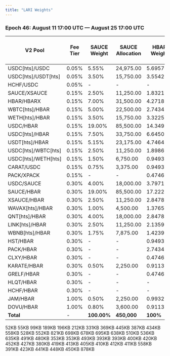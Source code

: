 ```yaml
---
title: "LARI Weights"
---
```


### **Epoch 46: August 11 17:00 UTC — August 25 17:00 UTC**

| V2 Pool             | Fee Tier | SAUCE Weight | SAUCE Allocation | HBAR Weight | HBAR Allocation | PACK Weight | PACK Allocation | HLiquity HBAR Grant Weight | HLiquity HBAR Grant Allocation |
| ------------------- | -------- | ------------ | ---------------- | ----------- | --------------- | ----------- | --------------- | -------------------------- | ------------------------------ |
| USDC[hts]/USDC      | 0.05%    | 5.55%        | 24,975.00        | 5.6957%     | 3,559.81        | -           | -               |                            |                                |
| USDC[hts]/USDT[hts] | 0.05%    | 3.50%        | 15,750.00        | 3.5542%     | 2,221.38        | -           | -               |                            |                                |
| HCHF/USDC           | 0.05%    | -            | -                | -           | -               | -           | -               | 52.00%                     | 3,074.08                       |
| SAUCE/XSAUCE        | 0.15%    | 2.50%        | 11,250.00        | 1.8321%     | 1,145.06        | -           | -               |                            |                                |
| HBAR/HBARX          | 0.15%    | 7.00%        | 31,500.00        | 4.2718%     | 2,669.88        | -           | -               |                            |                                |
| WBTC[hts]/HBAR      | 0.15%    | 5.00%        | 22,500.00        | 2.7434%     | 1,714.63        | -           | -               |                            |                                |
| WETH[hts]/HBAR      | 0.15%    | 3.50%        | 15,750.00        | 3.3225%     | 2,076.56        | -           | -               |                            |                                |
| USDC/HBAR           | 0.15%    | 19.00%       | 85,500.00        | 14.3492%    | 8,968.25        | 10.00%      | 50,025.00       |                            |                                |
| USDC[hts]/HBAR      | 0.15%    | 7.50%        | 33,750.00        | 6.6450%     | 4,153.13        | -           | -               |                            |                                |
| USDT[hts]/HBAR      | 0.15%    | 5.15%        | 23,175.00        | 4.7464%     | 2,966.50        | -           | -               |                            |                                |
| USDC[hts]/WBTC[hts] | 0.15%    | 2.50%        | 11,250.00        | 1.8986%     | 1,186.63        | -           | -               |                            |                                |
| USDC[hts]/WETH[hts] | 0.15%    | 1.50%        | 6,750.00         | 0.9493%     | 593.31          | -           | -               |                            |                                |
| CARAT/USDC          | 0.15%    | 0.75%        | 3,375.00         | 0.9493%     | 593.31          | -           | -               |                            |                                |
| PACK/XPACK          | 0.15%    | -            | -                | 0.4746%     | 296.63          | 15.00%      | 75,037.50       |                            |                                |
| USDC/SAUCE          | 0.30%    | 4.00%        | 18,000.00        | 3.7971%     | 2,373.19        | -           | -               |                            |                                |
| SAUCE/HBAR          | 0.30%    | 19.00%       | 85,500.00        | 17.2225%    | 10,764.06       | 10.00%      | 50,025.00       |                            |                                |
| XSAUCE/HBAR         | 0.30%    | 2.50%        | 11,250.00        | 2.8478%     | 1,779.88        | -           | -               |                            |                                |
| WAVAX[hts]/HBAR     | 0.30%    | 1.00%        | 4,500.00         | 1.3765%     | 860.31          | -           | -               |                            |                                |
| QNT[hts]/HBAR       | 0.30%    | 4.00%        | 18,000.00        | 2.8478%     | 1,779.88        | -           | -               |                            |                                |
| LINK[hts]/HBAR      | 0.30%    | 2.50%        | 11,250.00        | 2.1359%     | 1,334.94        | -           | -               |                            |                                |
| WBNB[hts]/HBAR      | 0.30%    | 1.75%        | 7,875.00         | 1.4239%     | 889.94          | -           | -               |                            |                                |
| HST/HBAR            | 0.30%    | -            | -                | 0.9493%     | 593.31          | -           | -               |                            |                                |
| PACK/HBAR           | 0.30%    | -            | -                | 2.7434%     | 1,714.63        | 65.00%      | 325,162.50      |                            |                                |
| CLXY/HBAR           | 0.30%    | -            | -                | 0.4746%     | 296.63          | -           | -               |                            |                                |
| KARATE/HBAR         | 0.30%    | 0.50%        | 2,250.00         | 0.9113%     | 569.56          | -           | -               |                            |                                |
| GRELF/HBAR          | 0.30%    | -            | -                | 0.4746%     | 296.63          | -           | -               |                            |                                |
| HLQT/HBAR           | 0.30%    | -            | -                | -           | -               | -           | -               | 47.00%                     | 2,778.50                       |
| HCHF/HBAR           | 0.30%    | -            | -                | -           | -               | -           | -               | 1%                         | 59.11                          |
| JAM/HBAR            | 1.00%    | 0.50%        | 2,250.00         | 0.9932%     | 620.75          | -           | -               |                            |                                |
| DOVU/HBAR           | 1.00%    | 0.80%        | 3,600.00         | 0.9113%     | 569.56          | -           |                 |                            |                                |
| **Total**           | -        | **100.00%**  | **450,000**      | **100%**    | **56,588.31**   | **100.00%** | **500,250.00**  |                            | **5,911.69**                   |

<AccordionGroup>
  <Accordion title="Epoch Airdrop Results" defaultOpen="false" icon="paperclip">
    <Card title="Epoch 1 Airdrop Results" icon="paperclip" horizontal="true" href="https://github.com/saucerswaplabs/saucerswap-epoch-results/raw/refs/heads/main/Epoch_1.csv">
      52KB
    </Card>
    <Card title="Epoch 2 Airdrop Results" icon="paperclip" horizontal="true" href="https://github.com/saucerswaplabs/saucerswap-epoch-results/raw/refs/heads/main/Epoch_2.csv">
      55KB
    </Card>
    <Card title="Epoch 3 Airdrop Results" icon="paperclip" horizontal="true" href="https://github.com/saucerswaplabs/saucerswap-epoch-results/raw/refs/heads/main/Epoch_3.csv">
      99KB
    </Card>
    <Card title="Epoch 4 Airdrop Results" icon="paperclip" horizontal="true" href="https://github.com/saucerswaplabs/saucerswap-epoch-results/raw/refs/heads/main/Epoch_4.csv">
      189KB
    </Card>
    <Card title="Epoch 5 Airdrop Results" icon="paperclip" horizontal="true" href="https://github.com/saucerswaplabs/saucerswap-epoch-results/raw/refs/heads/main/Epoch_5.csv">
      196KB
    </Card>
    <Card title="Epoch 6 Airdrop Results" icon="paperclip" horizontal="true" href="https://github.com/saucerswaplabs/saucerswap-epoch-results/raw/refs/heads/main/Epoch_6.csv">
      212KB
    </Card>
    <Card title="Epoch 7 Airdrop Results" icon="paperclip" horizontal="true" href="https://github.com/saucerswaplabs/saucerswap-epoch-results/raw/refs/heads/main/Epoch_7.csv">
      331KB
    </Card>
    <Card title="Epoch 8 Airdrop Results" icon="paperclip" horizontal="true" href="https://github.com/saucerswaplabs/saucerswap-epoch-results/raw/refs/heads/main/Epoch_8.csv">
      369KB
    </Card>
    <Card title="Epoch 9 Airdrop Results" icon="paperclip" horizontal="true" href="https://github.com/saucerswaplabs/saucerswap-epoch-results/raw/refs/heads/main/Epoch_9.csv">
      445KB
    </Card>
    <Card title="Epoch 10 Airdrop Results" icon="paperclip" horizontal="true" href="https://github.com/saucerswaplabs/saucerswap-epoch-results/raw/refs/heads/main/Epoch_10.csv">
      387KB
    </Card>
    <Card title="Epoch 11 Airdrop Results" icon="paperclip" horizontal="true" href="https://github.com/saucerswaplabs/saucerswap-epoch-results/raw/refs/heads/main/Epoch_11.csv">
      434KB
    </Card>
    <Card title="Epoch 12 Airdrop Results" icon="paperclip" horizontal="true" href="https://github.com/saucerswaplabs/saucerswap-epoch-results/raw/refs/heads/main/Epoch_12.csv">
      558KB
    </Card>
    <Card title="Epoch 13 Airdrop Results" icon="paperclip" horizontal="true" href="https://github.com/saucerswaplabs/saucerswap-epoch-results/raw/refs/heads/main/Epoch_13.csv">
      528KB
    </Card>
    <Card title="Epoch 14 Airdrop Results" icon="paperclip" horizontal="true" href="https://github.com/saucerswaplabs/saucerswap-epoch-results/raw/refs/heads/main/Epoch_14.csv">
      552KB
    </Card>
    <Card title="Epoch 15 Airdrop Results" icon="paperclip" horizontal="true" href="https://github.com/saucerswaplabs/saucerswap-epoch-results/raw/refs/heads/main/Epoch_15.csv">
      821KB
    </Card>
    <Card title="Epoch 16 Airdrop Results" icon="paperclip" horizontal="true" href="https://github.com/saucerswaplabs/saucerswap-epoch-results/raw/refs/heads/main/Epoch_16.csv">
      698KB
    </Card>
    <Card title="Epoch 17 Airdrop Results" icon="paperclip" horizontal="true" href="https://github.com/saucerswaplabs/saucerswap-epoch-results/raw/refs/heads/main/Epoch_17.csv">
      678KB
    </Card>
    <Card title="Epoch 18 Airdrop Results" icon="paperclip" horizontal="true" href="https://github.com/saucerswaplabs/saucerswap-epoch-results/raw/refs/heads/main/Epoch_18.csv">
      695KB
    </Card>
    <Card title="Epoch 19 Airdrop Results" icon="paperclip" horizontal="true" href="https://github.com/saucerswaplabs/saucerswap-epoch-results/raw/refs/heads/main/Epoch_19.csv">
      638KB
    </Card>
    <Card title="Epoch 20 Airdrop Results" icon="paperclip" horizontal="true" href="https://github.com/saucerswaplabs/saucerswap-epoch-results/raw/refs/heads/main/Epoch_20.csv">
      510KB
    </Card>
    <Card title="Epoch 21 Airdrop Results" icon="paperclip" horizontal="true" href="https://github.com/saucerswaplabs/saucerswap-epoch-results/raw/refs/heads/main/Epoch_21.csv">
      536KB
    </Card>
    <Card title="Epoch 22 Airdrop Results" icon="paperclip" horizontal="true" href="https://github.com/saucerswaplabs/saucerswap-epoch-results/raw/refs/heads/main/Epoch_22.csv">
      635KB
    </Card>
    <Card title="Epoch 23 Airdrop Results" icon="paperclip" horizontal="true" href="https://github.com/saucerswaplabs/saucerswap-epoch-results/raw/refs/heads/main/Epoch_23.csv">
      491KB
    </Card>
    <Card title="Epoch 24 Airdrop Results" icon="paperclip" horizontal="true" href="https://github.com/saucerswaplabs/saucerswap-epoch-results/raw/refs/heads/main/Epoch_24.csv">
      480KB
    </Card>
    <Card title="Epoch 25 Airdrop Results" icon="paperclip" horizontal="true" href="https://github.com/saucerswaplabs/saucerswap-epoch-results/raw/refs/heads/main/Epoch_25.csv">
      353KB
    </Card>
    <Card title="Epoch 26 Airdrop Results" icon="paperclip" horizontal="true" href="https://github.com/saucerswaplabs/saucerswap-epoch-results/raw/refs/heads/main/Epoch_26.csv">
      353KB
    </Card>
    <Card title="Epoch 27 Airdrop Results" icon="paperclip" horizontal="true" href="https://github.com/saucerswaplabs/saucerswap-epoch-results/raw/refs/heads/main/Epoch_27.csv">
      493KB
    </Card>
    <Card title="Epoch 28 Airdrop Results" icon="paperclip" horizontal="true" href="https://github.com/saucerswaplabs/saucerswap-epoch-results/raw/refs/heads/main/Epoch_28.csv">
      393KB
    </Card>
    <Card title="Epoch 29 Airdrop Results" icon="paperclip" horizontal="true" href="https://github.com/saucerswaplabs/saucerswap-epoch-results/raw/refs/heads/main/Epoch_29.csv">
      393KB
    </Card>
    <Card title="Epoch 30 Airdrop Results" icon="paperclip" horizontal="true" href="https://github.com/saucerswaplabs/saucerswap-epoch-results/raw/refs/heads/main/Epoch_30.csv">
      400KB
    </Card>
    <Card title="Epoch 31 Airdrop Results" icon="paperclip" horizontal="true" href="https://github.com/saucerswaplabs/saucerswap-epoch-results/raw/refs/heads/main/Epoch_31.csv">
      420KB
    </Card>
    <Card title="Epoch 32 Airdrop Results" icon="paperclip" horizontal="true" href="https://github.com/saucerswaplabs/saucerswap-epoch-results/raw/refs/heads/main/Epoch_32.csv">
      452KB
    </Card>
    <Card title="Epoch 33 Airdrop Results" icon="paperclip" horizontal="true" href="https://github.com/saucerswaplabs/saucerswap-epoch-results/raw/refs/heads/main/Epoch_33.csv">
      427KB
    </Card>
    <Card title="Epoch 34 Airdrop Results" icon="paperclip" horizontal="true" href="https://github.com/saucerswaplabs/saucerswap-epoch-results/raw/refs/heads/main/Epoch_34.csv">
      380KB
    </Card>
    <Card title="Epoch 35 Airdrop Results" icon="paperclip" horizontal="true" href="https://github.com/saucerswaplabs/saucerswap-epoch-results/raw/refs/heads/main/Epoch_35.csv">
      419KB
    </Card>
    <Card title="Epoch 36 Airdrop Results" icon="paperclip" horizontal="true" href="https://github.com/saucerswaplabs/saucerswap-epoch-results/raw/refs/heads/main/Epoch_36.csv">
      413KB
    </Card>
    <Card title="Epoch 37 Airdrop Results" icon="paperclip" horizontal="true" href="https://github.com/saucerswaplabs/saucerswap-epoch-results/raw/refs/heads/main/Epoch_37.csv">
      405KB
    </Card>
    <Card title="Epoch 38 Airdrop Results" icon="paperclip" horizontal="true" href="https://github.com/saucerswaplabs/saucerswap-epoch-results/raw/refs/heads/main/Epoch_38.csv">
      410KB
    </Card>
    <Card title="Epoch 39 Airdrop Results" icon="paperclip" horizontal="true" href="https://github.com/saucerswaplabs/saucerswap-epoch-results/raw/refs/heads/main/Epoch_39.csv">
      412KB
    </Card>
    <Card title="Epoch 40 Airdrop Results" icon="paperclip" horizontal="true" href="https://github.com/saucerswaplabs/saucerswap-epoch-results/raw/refs/heads/main/Epoch_40.csv">
      411KB
    </Card>
    <Card title="Epoch 41 Airdrop Results" icon="paperclip" horizontal="true" href="https://github.com/saucerswaplabs/saucerswap-epoch-results/raw/refs/heads/main/Epoch_41.csv">
      558KB
    </Card>
    <Card title="Epoch 42 Airdrop Results" icon="paperclip" horizontal="true" href="https://github.com/saucerswaplabs/saucerswap-epoch-results/raw/refs/heads/main/Epoch_42.csv">
      391KB
    </Card>
    <Card title="Epoch 43 Airdrop Results" icon="paperclip" horizontal="true" href="https://github.com/saucerswaplabs/saucerswap-epoch-results/raw/refs/heads/main/Epoch_43.csv">
      423KB
    </Card>
    <Card title="Epoch 44 Airdrop Results" icon="paperclip" horizontal="true" href="https://github.com/saucerswaplabs/saucerswap-epoch-results/raw/refs/heads/main/Epoch_44.csv">
      441KB
    </Card>
    <Card title="Epoch 45 Airdrop Results" icon="paperclip" horizontal="true" href="https://github.com/saucerswaplabs/saucerswap-epoch-results/raw/refs/heads/main/Epoch_45.csv">
      448KB
    </Card>
    <Card title="Epoch 46 Airdrop Results" icon="paperclip" horizontal="true" href="https://github.com/saucerswaplabs/saucerswap-epoch-results/raw/refs/heads/main/Epoch_46.csv">
      450KB
    </Card>
    <Card title="Epoch 47 Airdrop Results" icon="paperclip" horizontal="true" href="https://github.com/saucerswaplabs/saucerswap-epoch-results/raw/refs/heads/main/Epoch_47.csv">
      878KB
    </Card>
    
  </Accordion>
</AccordionGroup>